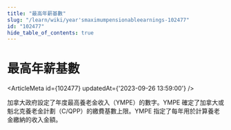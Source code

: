 ```yaml
---
title: "最高年薪基數"
slug: "/learn/wiki/year'smaximumpensionableearnings-102477"
id: "102477"
hide_table_of_contents: true
---
```



# 最高年薪基數

<ArticleMeta id={102477} updatedAt={'2023-09-26 13:59:00'} />
<div className='border-solid border-b border-t-0 my-4 border-[var(--ifm-color-gray-300)]' />

加拿大政府設定了年度最高養老金收入（YMPE）的數字。YMPE 確定了加拿大或魁北克養老金計劃（C/QPP）的繳費基數上限。YMPE 指定了每年用於計算養老金繳納的收入金額。
